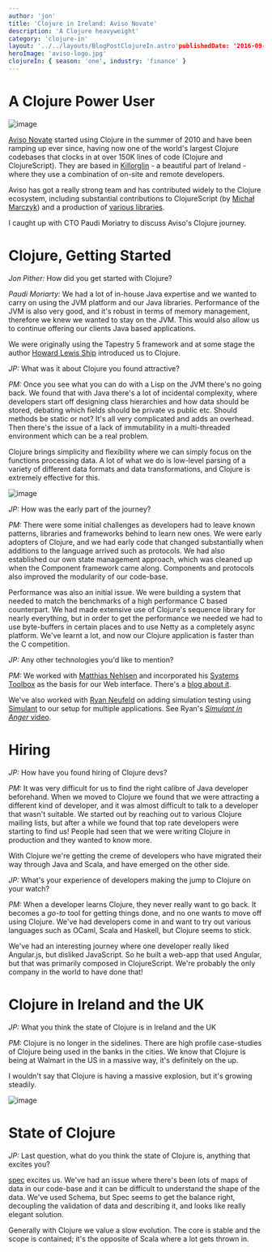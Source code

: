 ```yaml
---
author: 'jon'
title: 'Clojure in Ireland: Aviso Novate'
description: 'A Clojure heavyweight'
category: 'clojure-in'
layout: '../../layouts/BlogPostClojureIn.astro'publishedDate: '2016-09-22'
heroImage: 'aviso-logo.jpg'
clojureIn: { season: 'one', industry: 'finance' }
---
```


# A Clojure Power User


<Image alt='image' src={aviso} />

[Aviso Novate](https://github.com/AvisoNovate) started using Clojure in
the summer of 2010 and have been ramping up ever since, having now one
of the world's largest Clojure codebases that clocks in at over 150K
lines of code (Clojure and ClojureScript). They are based in
[Killorglin](https://en.wikipedia.org/wiki/Killorglin) - a beautiful
part of Ireland - where they use a combination of on-site and remote
developers.

Aviso has got a really strong team and has contributed widely to the
Clojure ecosystem, including substantial contributions to ClojureScript
(by [Michał Marczyk](https://github.com/michalmarczyk)) and a production
of [various libraries](https://github.com/AvisoNovate).

I caught up with CTO Paudi Moriatry to discuss Aviso's Clojure journey.

# Clojure, Getting Started

_Jon Pither:_ How did you get started with Clojure?

_Paudi Moriarty:_ We had a lot of in-house Java expertise and we wanted
to carry on using the JVM platform and our Java libraries. Performance
of the JVM is also very good, and it's robust in terms of memory
management, therefore we knew we wanted to stay on the JVM. This would
also allow us to continue offering our clients Java based applications.

We were originally using the Tapestry 5 framework and at some stage the
author [Howard Lewis Ship](http://howardlewisship.com/) introduced us to
Clojure.

_JP:_ What was it about Clojure you found attractive?

_PM:_ Once you see what you can do with a Lisp on the JVM there's no
going back. We found that with Java there's a lot of incidental
complexity, where developers start off designing class hierarchies and
how data should be stored, debating which fields should be private vs
public etc. Should methods be static or not? It's all very complicated
and adds an overhead. Then there's the issue of a lack of immutability
in a multi-threaded environment which can be a real problem.

Clojure brings simplicity and flexibility where we can simply focus on
the functions processing data. A lot of what we do is low-level parsing
of a variety of different data formats and data transformations, and
Clojure is extremely effective for this.


<Image alt='image' src={paudi} />

_JP:_ How was the early part of the journey?

_PM:_ There were some initial challenges as developers had to leave
known patterns, libraries and frameworks behind to learn new ones. We
were early adopters of Clojure, and we had early code that changed
substantially when additions to the language arrived such as protocols.
We had also established our own state management approach, which was
cleaned up when the Component framework came along. Components and
protocols also improved the modularity of our code-base.

Performance was also an initial issue. We were building a system that
needed to match the benchmarks of a high performance C based
counterpart. We had made extensive use of Clojure's sequence library for
nearly everything, but in order to get the performance we needed we had
to use byte-buffers in certain places and to use Netty as a completely
async platform. We've learnt a lot, and now our Clojure application is
faster than the C competition.

_JP:_ Any other technologies you'd like to mention?

_PM:_ We worked with [Matthias Nehlsen](http://matthiasnehlsen.com/) and
incorporated his [Systems
Toolbox](https://github.com/matthiasn/systems-toolbox) as the basis for
our Web interface. There's a [blog about
it](http://matthiasnehlsen.com/blog/2015/04/09/Where-Are-The-Updates/).

We've also worked with [Ryan Neufeld](http://www.rkn.io/) on adding
simulation testing using [Simulant](https://github.com/Datomic/simulant)
to our setup for multiple applications. See Ryan's [_Simulant in Anger_
video](https://www.youtube.com/watch?v=RHf8ngqVKys).

# Hiring

_JP:_ How have you found hiring of Clojure devs?

_PM:_ It was very difficult for us to find the right calibre of Java
developer beforehand. When we moved to Clojure we found that we were
attracting a different kind of developer, and it was almost difficult to
talk to a developer that wasn't suitable. We started out by reaching out
to various Clojure mailing lists, but after a while we found that top
rate developers were starting to find us! People had seen that we were
writing Clojure in production and they wanted to know more.

With Clojure we're getting the creme of developers who have migrated
their way through Java and Scala, and have emerged on the other side.

_JP:_ What's your experience of developers making the jump to Clojure on
your watch?

_PM:_ When a developer learns Clojure, they never really want to go
back. It becomes a _go-to_ tool for getting things done, and no one
wants to move off using Clojure. We've had developers come in and want
to try out various languages such as OCaml, Scala and Haskell, but
Clojure seems to stick.

We've had an interesting journey where one developer really liked
Angular.js, but disliked JavaScript. So he built a web-app that used
Angular, but that was primarily composed in ClojureScript. We're
probably the only company in the world to have done that!

# Clojure in Ireland and the UK

_JP:_ What you think the state of Clojure is in Ireland and the UK

_PM:_ Clojure is no longer in the sidelines. There are high profile
case-studies of Clojure being used in the banks in the cities. We know
that Clojure is being at Walmart in the US in a massive way, it's
definitely on the up.

I wouldn't say that Clojure is having a massive explosion, but it's
growing steadily.


<Image alt='image' src={clojure} />

# State of Clojure

_JP:_ Last question, what do you think the state of Clojure is, anything
that excites you?

[spec](http://clojure.org/about/spec) excites us. We've had an issue
where there's been lots of maps of data in our code-base and it can be
difficult to understand the shape of the data. We've used Schema, but
Spec seems to get the balance right, decoupling the validation of data
and describing it, and looks like really elegant solution.

Generally with Clojure we value a slow evolution. The core is stable and
the scope is contained; it's the opposite of Scala where a lot gets
thrown in.
